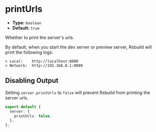 # printUrls

- **Type:** `boolean`
- **Default:** `true`

Whether to print the server's urls.

By default, when you start the dev server or preview server, Rsbuild will print the following logs:

```text
> Local:    http://localhost:8080
> Network:  http://192.168.0.1:8080
```

## Disabling Output

Setting `server.printUrls` to `false` will prevent Rsbuild from printing the server urls.

```ts title="rsbuild.config.ts"
export default {
  server: {
    printUrls: false,
  },
};
```
